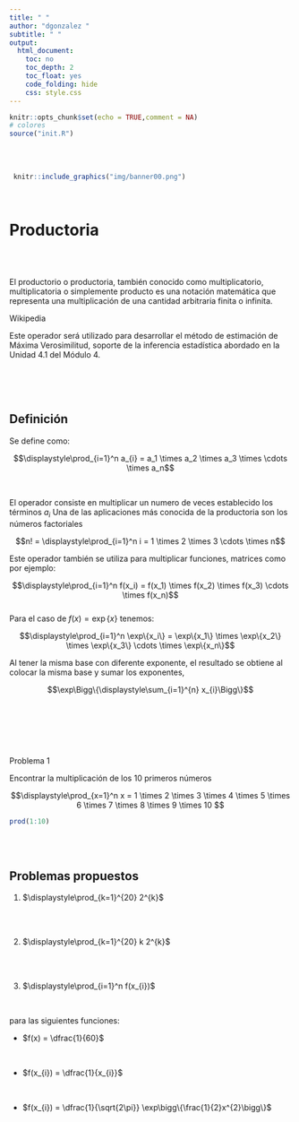 ```yaml
---
title: " "   
author: "dgonzalez "
subtitle: " "  
output:
  html_document:
    toc: no
    toc_depth: 2
    toc_float: yes
    code_folding: hide
    css: style.css
---  
```


```r
knitr::opts_chunk$set(echo = TRUE,comment = NA)
# colores
source("init.R")
```


<br/><br/>

```r
 knitr::include_graphics("img/banner00.png")
``` 

<br/>

# **Productoria**

<br/><br/>

El productorio o productoria, también conocido como multiplicatorio, multiplicatoria o simplemente producto es una notación matemática que representa una multiplicación de una cantidad arbitraria finita o infinita.
 
Wikipedia


Este operador será utilizado para desarrollar el método de estimación de Máxima Verosimilitud, soporte de la inferencia estadística abordado en la Unidad 4.1 del Módulo 4.

<br/><br/><br/> 

<div class="box1">

## **Definición**

Se define como:

$$\displaystyle\prod_{i=1}^n a_{i}   = a_1 \times a_2 \times a_3 \times  \cdots \times a_n$$
</div>

<br/>

El operador consiste en multiplicar un numero de veces establecido los términos $a_i$
Una de las aplicaciones más conocida de la productoria son los números factoriales

$$n! = \displaystyle\prod_{i=1}^n i = 1 \times 2 \times 3 \cdots \times n$$    

Este operador también se utiliza para multiplicar funciones, matrices como por ejemplo:

$$\displaystyle\prod_{i=1}^n f(x_i) = f(x_1) \times f(x_2) \times f(x_3) \cdots \times f(x_n)$$    
Para el caso de $f(x) = \exp\{x\}$ tenemos:


$$\displaystyle\prod_{i=1}^n \exp\{x_i\} = \exp\{x_1\} \times \exp\{x_2\} \times \exp\{x_3\} \cdots \times \exp\{x_n\}$$    

Al tener la misma base con diferente exponente, el resultado se obtiene al colocar la misma base y sumar los exponentes,

$$\exp\Bigg\{\displaystyle\sum_{i=1}^{n} x_{i}\Bigg\}$$ 

<br/><br/>

<br/><br/>

<div class="box1 with-label">
<div class="label">Problema 1</div>

Encontrar la multiplicación de los 10 primeros números

$$\displaystyle\prod_{x=1}^n x = 1 \times 2 \times 3 \times 4 \times 5 \times 6 \times 7 \times 8 \times 9 \times 10 $$

```r
prod(1:10)
```

</div>


<br/><br/>

## **Problemas propuestos**

1.  $\displaystyle\prod_{k=1}^{20} 2^{k}$

<br/> <br/> 

2. $\displaystyle\prod_{k=1}^{20} k 2^{k}$

<br/> <br/> 

3. $\displaystyle\prod_{i=1}^n f(x_{i})$ 

<br/>

para las siguientes funciones:

  + $f(x) = \dfrac{1}{60}$ 
  
  <br/>
  
  + $f(x_{i}) = \dfrac{1}{x_{i}}$
  
  <br/>
  
  + $f(x_{i}) = \dfrac{1}{\sqrt{2\pi}} \exp\bigg\{\frac{1}{2}x^{2}\bigg\}$

